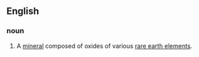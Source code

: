 ==English==

===noun===
{{en-noun}}
{{wikipedia}}

#A [[mineral]] composed of oxides of various [[rare earth element]]s.